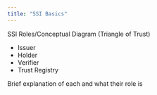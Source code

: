 ```yaml
---
title: "SSI Basics"
---
```


SSI Roles/Conceptual Diagram (Triangle of Trust)

- Issuer
- Holder
- Verifier
- Trust Registry

Brief explanation of each and what their role is

